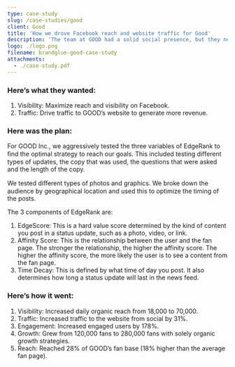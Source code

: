 ```yaml
---
type: case-study
slug: /case-studies/good
client: Good
title: 'How we drove Facebook reach and website traffic for Good'
description: 'The team at GOOD had a solid social presence, but they needed to reach more of their audience and drive traffic to their website to generate more revenue from social media. They looked to the BrandGlue team for help.'
logo: ./logo.png
filename: brandglue-good-case-study
attachments:
  - ./case-study.pdf
---
```


### Here’s what they wanted:

1. Visibility: Maximize reach and visibility on Facebook.
2. Traffic: Drive traffic to GOOD’s website to generate more revenue.

### Here was the plan:

For GOOD Inc., we aggressively tested the three variables of EdgeRank to ﬁnd the optimal strategy to reach our goals. This included testing diﬀerent types of updates, the copy that was used, the questions that were asked and the length of the copy.

We tested diﬀerent types of photos and graphics. We broke down the audience by geographical location and used this to optimize the timing of the posts.

The 3 components of EdgeRank are:

1. EdgeScore: This is a hard value score determined by the kind of content you post in a status update, such as a photo, video, or link.
2. Affinity Score: This is the relationship between the user and the fan page. The stronger the relationship, the higher the affinity score. The higher the affinity score, the more likely the user is to see a content from the fan page.
3. Time Decay: This is defined by what time of day you post. It also determines how long a status update will last in the news feed.

### Here’s how it went:

1. Visibility: Increased daily organic reach from 18,000 to 70,000.
2. Traffic: Increased traffic to the website from social by 31%.
3. Engagement: Increased engaged users by 178%.
4. Growth: Grew from 120,000 fans to 280,000 fans with solely organic growth strategies.
5. Reach: Reached 28% of GOOD’s fan base (18% higher than the average fan page).
